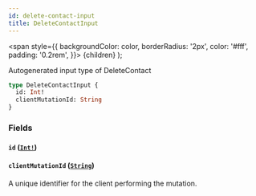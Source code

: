 ```yaml
---
id: delete-contact-input
title: DeleteContactInput
---
```


<span
style={{
      backgroundColor: color,
      borderRadius: '2px',
      color: '#fff',
      padding: '0.2rem',
    }}>
{children}
</span>
);

Autogenerated input type of DeleteContact

```graphql
type DeleteContactInput {
  id: Int!
  clientMutationId: String
}
```

### Fields

#### `id` ([`Int!`](/api/scalars/int))

#### `clientMutationId` ([`String`](/api/scalars/string))

A unique identifier for the client performing the mutation.
